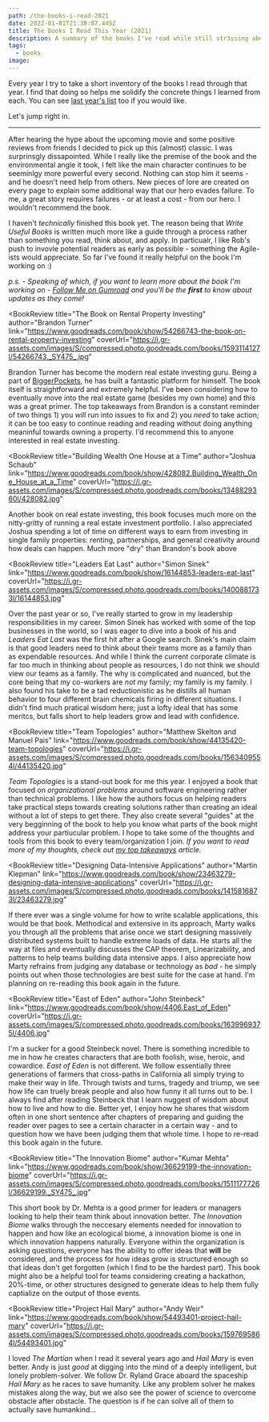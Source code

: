 ```yaml
---
path: /the-books-i-read-2021
date: 2022-01-01T21:38:07.445Z
title: The Books I Read This Year (2021)
description: A summary of the books I've read while still str3ssing about COVID and return to work.
tags:
  - books
image:
---
```

Every year I try to take a short inventory of the books I read through that year. I find that doing so helps me solidify the concrete things I learned from each. You can see [last year's list](dangoslen.me/blog/the-books-i-read-2020) too if you would like.

Let's jump right in.

---


<BookReview title="Dune" author="Frank Herbert" link="https://www.goodreads.com/book/show/44767458-dune" coverUrl="https://i.gr-assets.com/images/S/compressed.photo.goodreads.com/books/1555447414l/44767458.jpg">

After hearing the hype about the upcoming movie and some positive reviews from friends I decided to pick up this (almost) classic. I was surprinsgly dissapointed. While I really like the premise of the book and the environmental angle it took, I felt like the main character continues to be seeminlgy more powerful every second. Nothing can stop him it seems - and he doesn't need help from others. New pieces of lore are created on every page to explain some additional way that our hero evades failure. To me, a great story requires failures - or at least a cost - from our hero. I wouldn't recommend the book.

</BookReview>

<BookReview title="Write Useful Books" author="Rob Fitzpatrick" link="https://www.goodreads.com/book/show/58482658-write-useful-books" coverUrl="https://i.gr-assets.com/images/S/compressed.photo.goodreads.com/books/1625372113l/58482658._SY475_.jpg">

I haven't _technically_ finished this book yet. The reason being that _Write Useful Books_ is written much more like a guide through a process rather than something you read, think about, and apply. In particualr, I like Rob's push to invovle potential readers as early as possible - something the Agile-ists would appreciate. So far I've found it really helpful on the book I'm working on :)

_p.s. - Speaking of which, if you want to learn more about the book I'm working on - [Follow Me on Gumroad](https://dangoslen.gumroad.com/) and you'll be the **first** to know about updates as they come!_

</BookReview>

<BookReview title="The Book on Rental Property Investing"
  author="Brandon Turner"
  link="https://www.goodreads.com/book/show/54266743-the-book-on-rental-property-investing"
  coverUrl="https://i.gr-assets.com/images/S/compressed.photo.goodreads.com/books/1593114127l/54266743._SY475_.jpg"
>

Brandon Turner has become the modern real estate investing guru. Being a part of [BiggerPockets](www.biggerpockets.com), he has built a fantastic platform for himself. The book itself is straightforward and extremely helpful. I've been considering how to eventually move into the real estate game (besides my own home) and this was a great primer. The top takeaways from Brandon is a constant reminder of two things 1) you _will_ run into issues to fix and 2) you _need_ to take action; it can be too easy to continue reading and reading without doing anything meaninful towards owning a property. I'd recommend this to anyone interested in real estate investing.

</BookReview>

<BookReview title="Building Wealth One House at a Time"
  author="Joshua Schaub"
  link="https://www.goodreads.com/book/show/428082.Building_Wealth_One_House_at_a_Time"
  coverUrl="https://i.gr-assets.com/images/S/compressed.photo.goodreads.com/books/1348829360l/428082.jpg"
>

Another book on real estate investing, this book focuses much more on the nitty-gritty of running a real estate investment portfolio. I also appreciated Joshua spending a lot of time on different ways to earn from investing in single family properties: renting, partnerships, and general creativity around how deals can happen. Much more "dry" than Brandon's book above 

</BookReview>

<BookReview title="Leaders Eat Last"
  author="Simon Sinek"
  link="https://www.goodreads.com/book/show/16144853-leaders-eat-last"
  coverUrl="https://i.gr-assets.com/images/S/compressed.photo.goodreads.com/books/1400881733l/16144853.jpg"
>

Over the past year or so, I've really started to grow in my leadership responsibilities in my career. Simon Sinek has worked with some of the top businesses in the world, so I was eager to dive into a book of his and _Leaders Eat Last_ was the first hit after a Google search. Sinek's main claim is that good leaders need to think about their teams more as a family than as expendable resources. And while I think the current corporate climate is far too much in thinking about people as resources, I do not think we should view our teams as a family. The why is complicated and nuanced, but the core being that my co-workers are _not_ my family; my family is my family. I also found his take to be a tad reductionistic as he distills all human behavior to four different brain chemicals firing in different situations. I didn't find much pratical wisdom here; just a lofty ideal that has some meritcs, but falls short to help leaders grow and lead with confidence.

</BookReview>

<BookReview title="Team Topologies"
  author="Matthew Skelton and Manuel Pais"
  link="https://www.goodreads.com/book/show/44135420-team-topologies"
  coverUrl="https://i.gr-assets.com/images/S/compressed.photo.goodreads.com/books/1563409554l/44135420.jpg"
>

_Team Topologies_ is a stand-out book for me this year. I enjoyed a book that focused on _organizational problems_ around software engineering rather than technical problems. I like how the authors focus on helping readers take practical steps towards creating solutions rather than creating an ideal without a lot of steps to get there. They also create several "guides" at the very begginning of the book to help you know what parts of the book might address your partiucular problem. I hope to take some of the thoughts and tools from this book to every team/organization I join. _If you want to read more of my thoughts, check out [my top takeaways]() article._

</BookReview>

<BookReview title="Designing Data-Intensive Applications"
  author="Martin Klepman"
  link="https://www.goodreads.com/book/show/23463279-designing-data-intensive-applications"
  coverUrl="https://i.gr-assets.com/images/S/compressed.photo.goodreads.com/books/1415816873l/23463279.jpg"
>

If there ever was a single volume for how to write scalable applications, this would be that book. Methodical and extensive in its approach, Marty walks you through all the problems that arise once we start designing massively distributed systems built to handle extreme loads of data. He starts all the way at files and eventually discusses the CAP theorem, Linearizability, and patterns to help teams building data intensive apps. I also appreciate how Marty refrains from judging any database or technology as _bad_ - he simply points out when those technologies are best suite for the case at hand. I'm planning on re-reading this book again in the future.

</BookReview>


<BookReview title="East of Eden"
  author="John Steinbeck"
  link="https://www.goodreads.com/book/show/4406.East_of_Eden"
  coverUrl="https://i.gr-assets.com/images/S/compressed.photo.goodreads.com/books/1639969375l/4406.jpg"
>

I'm a sucker for a good Steinbeck novel. There is something incredible to me in how he creates characters that are both foolish, wise, heroic, and cowardice. _East of Eden_ is not different. We follow essentially three generations of farmers that cross-paths in California all simply trying to make their way in life. Through twists and turns, tragedy and triump, we see how life can truely break people and also how funny it all turns out to be. I always find after reading Steinbeck that I learn nuggest of wisdom about how to live and how to die. Better yet, I enjoy how he shares that wisdom often in one short sentence after chapters of preparing and guiding the reader over pages to see a certain character in a certain way - and to question how we have been judging them that whole time. I hope to re-read this book again in the future.

</BookReview>

<BookReview title="The Innovation Biome"
  author="Kumar Mehta"
  link="https://www.goodreads.com/book/show/36629199-the-innovation-biome"
  coverUrl="https://i.gr-assets.com/images/S/compressed.photo.goodreads.com/books/1511177726l/36629199._SY475_.jpg"
>

This short book by Dr. Mehta is a good primer for leaders or managers looking to help their team think about innovation better. _The Innovation Biome_ walks through the neccesary elements needed for innovation to happen and how like an ecological biome, a innovation biome is one in which innovation happens naturally. Everyone within the organization is asking questions, everyone has the ability to offer ideas that **will** be considered, and the process for how ideas grow is structured enough so that ideas don't get forgotten (which I find to be the hardest part). This book might also be a helpful tool for teams considering creating a hackathon, 20%-time, or other structures designed to generate ideas to help them fully captialize on the output of those events.

</BookReview>

<BookReview title="Project Hail Mary" 
 author="Andy Weir"
 link="https://www.goodreads.com/book/show/54493401-project-hail-mary"
 coverUrl="https://i.gr-assets.com/images/S/compressed.photo.goodreads.com/books/1597695864l/54493401.jpg"
>

I loved _The Martian_ when I read it several years ago and _Hail Mary_ is even better. Andy is just _good_ at digging into the mind of a deeply intelligent, but lonely problem-solver. We follow Dr. Ryland Grace aboard the spaceship _Hail Mary_ as he races to save humanity. Like any problem solver he makes mistakes along the way, but we also see the power of science to overcome obstacle after obstacle. The question is if he can solve all of them to actually save humankind...

</BookReview>




